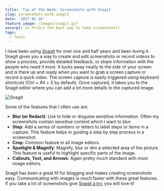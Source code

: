 ```yaml
---
title: 'Tip of the Week: Screenshots with Snagit'
slug: screenshots-with-snagit
date: '2017-02-16'
feature_image: /images/snagit.gif
excerpt: Is PrtScn the best way to take screenshots?
tags:
  - Tools
---
```

I have been using [Snagit](https://www.techsmith.com/screen-capture.html) for over one and half years and been loving it. Snagit gives you a way to create and edit screenshots or record videos to show a process, provide detailed feedback, or share information with the people who need it most. It tucks away neatly to the side of your screen and is there up and ready when you want to grab a screen capture or record a quick video. The screen capture is easily triggered using keyboard shortcuts (Ctrl + Alt + S by default). Once captured, it takes you to the Snagit editor where you can add a lot more details to the captured image.

![Snagit](/images/snagit.gif)

Some of the features that I often use are:

-   **Blur (or Redact)**: Use to hide or disguise sensitive information. Often my screenshots contain sensitive content which I want to blur.
-   **Step**: Add a series of numbers or letters to label steps or items in a capture. This feature helps in guiding a step by step process in a screenshot.
-   **Crop**: Common feature in all image editors.
-   **Spotlight & Magnify**: Magnify, blur or dim a selected area of the picture. This feature is useful to highlight specific parts of the image.
-   **Callouts, Text, and Arrows**: Again pretty much standard with most image editors.

Snagit has been a great fit for blogging and makes creating screenshots easy. Communicating with images is much faster with these great features. If you take a lot of screenshots give [Snagit a try](https://www.techsmith.com/download/snagit/), you will love it!
